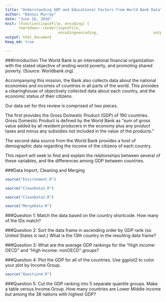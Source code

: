 ```yaml
---
title: "Understanding GDP and Educational Factors from World Bank Data"
author: "Dennis Murray"
date: "June 10, 2016"
knit: (function(inputFile, encoding) { 
      rmarkdown::render(inputFile,
                        encoding=encoding,                         output_file='papers/bootstrap.html') } )
output: html_document
Keep_md: true

---
```

###Introduction
The World Bank is an international financial organization with the stated objective of ending world poverty, and promoting shared poverty. (Source: Worldbank.org)  

Accompanying this mission, the Bank also collects data about the national economies and incomes of countries in all parts of the world.  This provides a clearinghouse of objectively collected data about each country, and the economic status of their citizens.

Our data set for this review is comprised of two pieces.  

The first provides the Gross Domestic Product (GDP) of 190 countries.  Gross Domestic Product is defined by the World Bank as "sum of gross value added by all resident producers in the economy plus any product taxes and minus any subsidies not included in the value of the products."

The second data source from the World Bank provides a host of demographic data regarding the income of the citizens of each country.  

This report will seek to find and explain the relationships between several of these variables, and the differences among GDP between countries.

###Data Import, Cleaning and Merging

```r
source("Environment.R")
```

```r
source("CleanData1.R")
```

```r
source("CleanData2.R")
```

```r
source("MergeData.R")
```


###Question 1: Match the data based on the country shortcode.  How many of the IDs match?

###Question 2: Sort the data frame in ascending order by GDP rank (so United States is last.)  What is the 13th country in the resulting data frame?

###Question 3: What are the average GDP rankings for the "High income: OECD" and "High income: nonOECD" groups?

###Question 4: Plot the GDP for all of the countries.  Use ggplot2 to color your plot by Income Group.

```r
source("Question4.R")
```



###Question 5: Cut the GDP ranking into 5 separate quantile groups.  Make a table versus Income.Group.  How many countries are Lower Middle income but among the 38 nations with highest GDP?